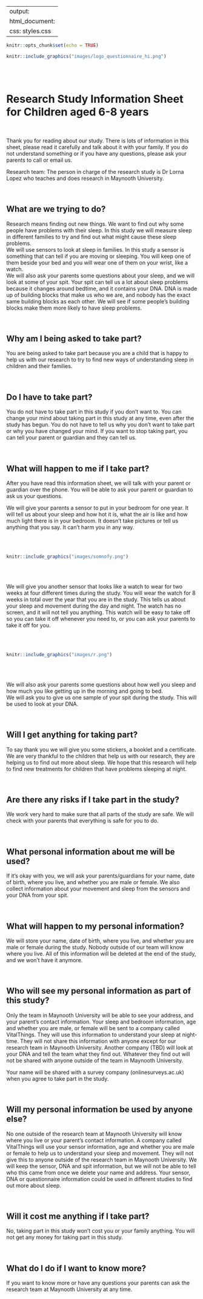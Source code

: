 
---
output: 
  html_document:
    css: styles.css
---




```r
knitr::opts_chunk$set(echo = TRUE)

```
```r
knitr::include_graphics("images/logo_questionnaire_hi.png")
```

<br><br> <!-- Add two line breaks -->

#  Research Study Information Sheet for Children aged 6-8 years
&nbsp;

Thank you for reading about our study. There is lots of information in this sheet, please read it carefully and talk about it with your family. If you do not understand something or if you have any questions, please ask your parents to call or email us.   

Research team: The person in charge of the research study is Dr Lorna Lopez who teaches and does research in Maynooth University. 

&nbsp;

## What are we trying to do?  
Research means finding out new things. We want to find out why some people have problems with their sleep. In this study we will measure sleep in different families to try and find out what might cause these sleep problems.  
We will use sensors to look at sleep in families. In this study a sensor is something that can tell if you are moving or sleeping. You will keep one of them beside your bed and you will wear one of them on your wrist, like a watch.  
We will also ask your parents some questions about your sleep, and we will look at some of your spit. Your spit can tell us a lot about sleep problems because it changes around bedtime, and it contains your DNA. DNA is made up of building blocks that make us who we are, and nobody has the exact same building blocks as each other. We will see if some people’s building blocks make them more likely to have sleep problems.  

&nbsp;

## Why am I being asked to take part?  
You are being asked to take part because you are a child that is happy to help us with our research to try to find new ways of understanding sleep in children and their families.  

&nbsp;

## Do I have to take part?  
You do not have to take part in this study if you don’t want to. You can change your mind about taking part in this study at any time, even after the study has begun.  You do not have to tell us why you don’t want to take part or why you have changed your mind. If you want to stop taking part, you can tell your parent or guardian and they can tell us.  

&nbsp;

## What will happen to me if I take part?  
After you have read this information sheet, we will talk with your parent or guardian over the phone. You will be able to ask your parent or guardian to ask us your questions. 

We will give your parents a sensor to put in your bedroom for one year. It will tell us about your sleep and how hot it is, what the air is like and how much light there is in your bedroom. It doesn’t take pictures or tell us anything that you say. It can’t harm you in any way.  

<br><br> <!-- Add two line breaks -->


```r
knitr::include_graphics("images/somnofy.png")
```

<br><br> <!-- Add two line breaks -->


We will give you another sensor that looks like a watch to wear for two weeks at four different times during the study. You will wear the watch for 8 weeks in total over the year that you are in the study.  This tells us about your sleep and movement during the day and night. The watch has no screen, and it will not tell you anything. This watch will be easy to take off so you can take it off whenever you need to, or you can ask your parents to take it off for you.  

<br><br> <!-- Add two line breaks -->

```r
knitr::include_graphics("images/r.png")
```
<br><br> <!-- Add two line breaks -->

We will also ask your parents some questions about how well you sleep and how much you like getting up in the morning and going to bed.  
We will ask you to give us one sample of your spit during the study. This will be used to look at your DNA.  

&nbsp;

## Will I get anything for taking part?  
To say thank you we will give you some stickers, a booklet and a certificate. 
We are very thankful to the children that help us with our research, they are helping us to find out more about sleep. We hope that this research will help to find new treatments for children that have problems sleeping at night.  

&nbsp;

## Are there any risks if I take part in the study?  
We work very hard to make sure that all parts of the study are safe. We will check with your parents that everything is safe for you to do.

&nbsp;

## What personal information about me will be used?  
If it’s okay with you, we will ask your parents/guardians for your name, date of birth, where you live, and whether you are male or female. We also collect information about your movement and sleep from the sensors and your DNA from your spit. 

&nbsp;

## What will happen to my personal information?  
We will store your name, date of birth, where you live, and whether you are male or female during the study. Nobody outside of our team will know  where you live.  All of this information will be deleted at the end of the study, and we won’t have it anymore. 

&nbsp;

## Who will see my personal information as part of this study?  
Only the team in Maynooth University will be able to see your address, and your parent’s contact information.
Your sleep and bedroom information, age and whether you are male, or female will be sent to a company called VitalThings. They will use this information to understand your sleep at night-time. They will not share this information with anyone except for our research team in Maynooth University. Another company (TBD) will look at your DNA and tell the team what they find out. Whatever they find out will not be shared with anyone outside of the team in Maynooth University. 
 
Your name will be shared with a survey company (onlinesurveys.ac.uk) when you agree to take part in the study.   
 
&nbsp;

## Will my personal information be used by anyone else?  
No one outside of the research team at Maynooth University will know  where you live or your parent’s contact information.
A company called VitalThings will use your sensor information, age and whether you are male or female to help us to understand your sleep and movement. They will not give this to anyone outside of the research team in Maynooth University. We will keep the sensor, DNA and spit information, but we will not be able to tell who this came from once we delete your name and address. Your sensor, DNA or questionnaire information could be used in different studies to find out more about sleep. 

&nbsp;

## Will it cost me anything if I take part?  
No, taking part in this study won’t cost you or your family anything. You will not get any money for taking part in this study.  
 
&nbsp;

## What do I do if I want to know more?  
If you want to know more or have any questions your parents can ask the research team at Maynooth University at any time.




